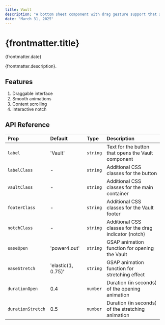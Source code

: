 ```yaml
---
title: Vault
description: "A bottom sheet component with drag gesture support that slides up from the bottom of the screen. Perfect for displaying additional content, forms, or navigation options without leaving the current view"
date: "March 31, 2025"
---
```

# {frontmatter.title}

<span>{frontmatter.date}</span>

{frontmatter.description}.

<PreviewComponent name="VaultMain" />

## Features
1. <span>Draggable interface</span>
2. <span>Smooth animations</span>
3. <span>Content scrolling</span>
4. <span>Interactive notch</span>

## API Reference

| Prop            | Default                 | Type       | Description                                           |
|:----------------|:------------------------|:-----------|:------------------------------------------------------|
| `label`         | 'Vault'                 | `string`   | Text for the button that opens the Vault component    |
| `labelClass`    | -                      | `string`   | Additional CSS classes for the button           |
| `vaultClass`    | -                      | `string`   | Additional CSS classes for the main container         |
| `footerClass`   | -                      | `string`   | Additional CSS classes for the Vault footer           |
| `notchClass`    | -                      | `string`   | Additional CSS classes for the drag indicator (notch) |
| `easeOpen`      | 'power4.out'            | `string`   | <ExternalLink href="https://gsap.com/docs/v3/Eases/">GSAP animation</ExternalLink> function for opening the Vault         |
| `easeStretch`   | 'elastic(1, 0.75)'      | `string`   | <ExternalLink href="https://gsap.com/docs/v3/Eases/">GSAP animation</ExternalLink> function for stretching effect         |
| `durationOpen`  | 0.4                     | `number`   | Duration (in seconds) of the opening animation        |
| `durationStretch` | 0.5                   | `number`   | Duration (in seconds) of the stretching animation     |
